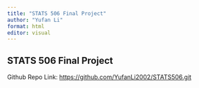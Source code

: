 ```yaml
---
title: "STATS 506 Final Project"
author: "Yufan Li"
format: html
editor: visual
---
```


## STATS 506 Final Project

Github Repo Link: <https://github.com/YufanLi2002/STATS506.git>
